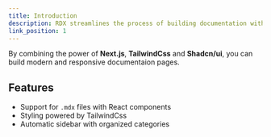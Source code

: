 ```yaml
---
title: Introduction
description: RDX streamlines the process of building documentation with clarity and efficiency
link_position: 1
---
```


By combining the power of **Next.js**, **TailwindCss** and **Shadcn/ui**, you can build modern and responsive documentaion pages.

## Features

- Support for `.mdx` files with React components
- Styling powered by TailwindCss
- Automatic sidebar with organized categories
